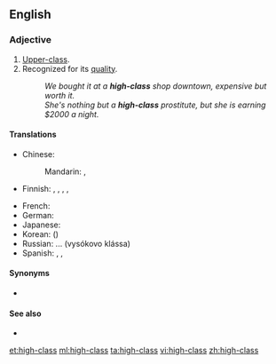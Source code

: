 ==English==

===Adjective===
{{en-adj}}

# [[upper-class|Upper-class]].
# Recognized for its [[quality]].
#: ''We bought it at a '''high-class''' shop downtown, expensive but worth it.''
#: ''She's nothing but a '''high-class''' prostitute, but she is earning $2000 a night.''

====Translations====
{{trans-top|recognized for quality}}
* Chinese:
*: Mandarin: {{t+|cmn|高級|sc=Hani}}, {{t+|cmn|高级|tr=gāojí|sc=Hani}}
* Finnish: {{t+|fi|korkealaatuinen}}, {{t|fi|korkealuokkainen}}, {{t+|fi|laadukas}}, {{t+|fi|tasokas}}, {{t+|fi|korkeatasoinen}}
{{trans-mid}}
* French: {{t+|fr|haut de gamme|m|f}}
* German: {{t+|de|gehoben}}
* Japanese: {{t+|ja|高級|tr=こうきゅうな, kōkyū-na|alt=高級な|sc=Jpan}}
* Korean: {{t+|ko|고급|sc=Kore}} ({{t+|ko|高級|sc=Kore}})
* Russian: ... {{l|ru|высокий|высокого}} {{l|ru|класс|класса}} (vysókovo klássa)
* Spanish: {{t|es|de [[nivel alto]]}}, {{t+|es|lujoso}}, {{t+|es|exclusivo}}
{{trans-bottom}}

====Synonyms====
* {{l|en|upscale}}

====See also====
* {{l|en|classy}}

[[et:high-class]]
[[ml:high-class]]
[[ta:high-class]]
[[vi:high-class]]
[[zh:high-class]]